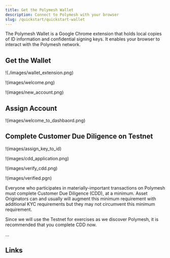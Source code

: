 ```yaml
---
title: Get the Polymesh Wallet
description: Connect to Polymesh with your browser
slug: /quickstart/quickstart-wallet
---
```


The Polymesh Wallet is a Google Chrome extension that holds local copies of ID information and confidential signing keys. It enables your browser to interact with the Polymesh network. 

## Get the Wallet

!(./images/wallet_extension.png)

!(images/welcome.png)

!(images/new_account.png)

## Assign Account

!(images/welcome_to_dashbaord.png)

## Complete Customer Due Diligence on Testnet

!(images/assign_key_to_id)

!(images/cdd_application.png)

!(images/verify_cdd.png)

!(images/verified.pgn)

Everyone who participates in materially-important transactions on Polymesh must complete Customer Due Diligence (CDD), at a minimum. Asset Originators can and usually will augment this minimum requirement with additional KYC requirements but they may not circumvent this minimum requirement. 

Since we will use the Testnet for exercises as we discover Polymesh, it is recommended that you complete CDD now. 

...

## Links
